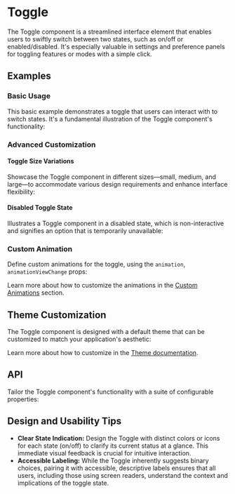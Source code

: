 
# Toggle
The Toggle component is a streamlined interface element that enables users to swiftly switch between two states, such as on/off or enabled/disabled.
It's especially valuable in settings and preference panels for toggling features or modes with a simple click.

## Examples
### Basic Usage
This basic example demonstrates a toggle that users can interact with to switch states. It's a fundamental illustration of the Toggle component's functionality:
<StoryRenderer path="components/Toggle.story.tsx" name="Simple" storybookKey="components-form-toggle--simple" />

### Advanced Customization
#### Toggle Size Variations
Showcase the Toggle component in different sizes—small, medium, and large—to accommodate various design requirements and enhance interface flexibility:
<StoryRenderer path="components/Toggle.story.tsx" name="Sizes" storybookKey="components-form-toggle--sizes" />

#### Disabled Toggle State
Illustrates a Toggle component in a disabled state, which is non-interactive and signifies an option that is temporarily unavailable:
<StoryRenderer path="components/Toggle.story.tsx" name="Disabled" storybookKey="components-form-toggle--disabled" />

### Custom Animation
Define custom animations for the toggle, using the `animation`, `animationViewChange` props:
<StoryRenderer path="components/Toggle.story.tsx" name="CustomAnimation" storybookKey="components-form-toggle--custom-animation" />

Learn more about how to customize the animations in the [Custom Animations](/docs/theme/custom-animations) section.

## Theme Customization
The Toggle component is designed with a default theme that can be customized to match your application's aesthetic:

<ThemeRender name="toggle" />

Learn more about how to customize in the [Theme documentation](/docs/theme/getting-started).

## API
Tailor the Toggle component's functionality with a suite of configurable properties:
<PropsTable name="Toggle" />

## Design and Usability Tips

- **Clear State Indication:** Design the Toggle with distinct colors or icons for each state (on/off) to clarify its current status at a glance. This immediate visual feedback is crucial for intuitive interaction.
- **Accessible Labeling:** While the Toggle inherently suggests binary choices, pairing it with accessible, descriptive labels ensures that all users, including those using screen readers, understand the context and implications of the toggle state.
